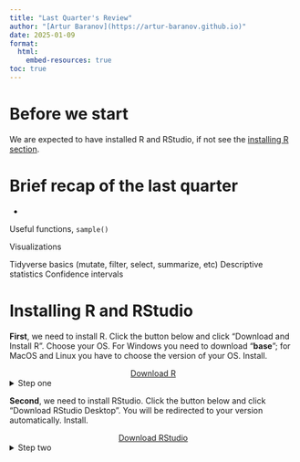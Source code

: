 ```yaml
---
title: "Last Quarter's Review"
author: "[Artur Baranov](https://artur-baranov.github.io)"
date: 2025-01-09
format: 
  html:
    embed-resources: true
toc: true
---
```


# Before we start

We are expected to have installed R and RStudio, if not see the [installing R section](@sec-installing-r).

# Brief recap of the last quarter

-   



Useful functions, `sample()`

Visualizations

Tidyverse basics (mutate, filter, select, summarize, etc)
Descriptive statistics 
Confidence intervals




# Installing R and RStudio {#sec-installing-r}

**First**, we need to install R. Click the button below and click "Download and Install R". Choose your OS. For Windows you need to download "**base**"; for MacOS and Linux you have to choose the version of your OS. Install.
  
<center>[Download R](https://cran.rstudio.com){.btn .btn-primary .btn role="button" target="_blank" style="width:200px"}</center>

<details>
  <summary>Step one</summary>
  <center>![](https://raw.githubusercontent.com/gustavo-diaz/NUmathcamp/main/r/images/install_r_cran.png)</center>
  
  For windows:
  
  <center>![](https://raw.githubusercontent.com/gustavo-diaz/NUmathcamp/main/r/images/install_r_base.png)</center>
</details>

**Second**, we need to install RStudio. Click the button below and click "Download RStudio Desktop". You will be redirected to your version automatically. Install.

<center>[Download RStudio](https://posit.co/download/rstudio-desktop/){.btn .btn-primary .btn role="button" target="_blank" style="width:200px"}</center>

<details>
  <summary>Step two</summary>
  <center>![](https://raw.githubusercontent.com/gustavo-diaz/NUmathcamp/main/r/images/install_rstudio_posit.png)</center>
</details>
